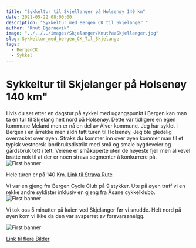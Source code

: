 ```yaml
---
title: "Sykkeltur til Skjellanger på Holsenøy 140 km"
date: 2021-05-22 08:00:00
description: "Sykkeltur med Bergen CK til Skjelanger "
author: "Knut Bjørnevik"
image: "../../../images/Skjelanger/KnutPaaSkjellanger.jpg"
slug: Sykkeltur_med_bergen_CK_Til_Skjelanger
tags:
  - BergenCK
  - Sykkel
---
```



<h1>Sykkeltur til Skjelanger på Holsenøy 140 km"</h1>

Hvis du ser etter en dagstur på sykkel med ugangspunkt i Bergen kan man ta en tur til Skjelang helt nord på Holsenøy.
Dette var tidligere en egen kommune Meland men er nå en del av Alver kommune.
Jeg har syklet i Bergen i en årrekke men aldri tatt turen til Holsenøy. Jeg ble gledelig overrasket over øyen. Straks du kommer inn over øyen kommer man til et typisk vestnorsk landbruksdistrikt med små og smale bygdeveier og gårdsbruk tett i tett.
Veiene er småkuperte uten de høyeste fjell men alikevel bratte nok til at der er noen strava segmenter å konkurrere på.
![First banner](../../../images/Skjelanger/StravaKart.jpg) 

Hele turen er på 140 Km.
 <a target="_blank" rel="noopener noreferrer" href="https://www.strava.com/activities/5338506814">Link til Strava Rute </a>

Vi var en gjeng fra Bergen Cycle Club på 9 stykker.  Ute på øyen traff vi en rekke andre syklister inklusiv en gjeng fra Åsane cykkelklubb.
![First banner](../../../images/Skjelanger/SkjelangerVeier.jpg)

Vi tok oss 5 minutter på kaien ved Skjelanger før vi snudde.
Helt nord på øyen kom vi ikke da den var avsperret av forsvarsanelgg.

![First banner](../../../images/Skjelanger/SkjelangerLandevei.jpg) 

 <a  target="_blank" rel="noopener noreferrer" href="https://photos.app.goo.gl/y6mTGwprCuAaGjcG6"> Link til flere Bilder </a>


